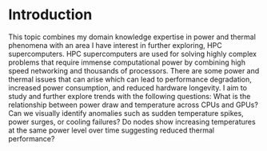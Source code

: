 # Introduction

This topic combines my domain knowledge expertise in power and thermal phenomena with an area I have interest in further exploring, HPC supercomputers. HPC supercomputers are used for solving highly complex problems that require immense computational power by combining high speed networking and thousands of processors. There are some power and thermal issues that can arise which can lead to performance degradation, increased power consumption, and reduced hardware longevity. I aim to study and further explore trends with the following questions: What is the relationship between power draw and temperature across CPUs and GPUs? Can we visually identify anomalies such as sudden temperature spikes, power surges, or cooling failures? Do nodes show increasing temperatures at the same power level over time suggesting reduced thermal performance?
